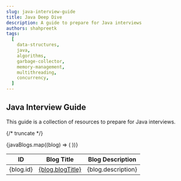 ```yaml
---
slug: java-interview-guide
title: Java Deep Dive
description: A guide to prepare for Java interviews
authors: shahpreetk
tags:
  [
    data-structures,
    java,
    algorithms,
    garbage-collector,
    memory-management,
    multithreading,
    concurrency,
  ]
---
```



## Java Interview Guide

This guide is a collection of resources to prepare for Java interviews.

{/* truncate */}

<table>
  <thead>
    <tr>
      <th>ID</th>
      <th>Blog Title</th>
      <th>Blog Description</th>
    </tr>
  </thead>
  <tbody>
    {javaBlogs.map((blog) => (
      <tr key={blog.id}>
        <td>{blog.id}</td>
        <td>
          <a href={blog.link}> {blog.blogTitle} </a>
        </td>
        <td>{blog.description}</td>
      </tr>
    ))}
  </tbody>
</table>
